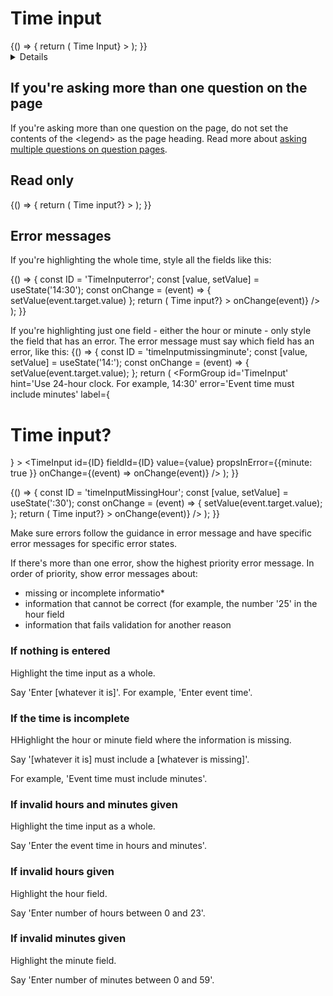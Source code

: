 <!-- Global imports -->

<!-- Local imports -->

<Meta id='D-TimeInput' title='Time input' component={TimeInput} />

# Time input

<Canvas withToolbar>
  <Story name='TimeInput'>
    {() => {
      return (
        <FormGroup
          id='timeInput'
          hint='Use 24-hour clock. For example, 14:30'
          label={<h1 className='govuk-heading-l'>Time Input</h1>}
        >
          <TimeInput id='timeInput' fieldId='timeInput' />
        </FormGroup>
      );
    }}
  </Story>
</Canvas>

<Details summary='Properties' className='no-indent'>
  <ArgsTable of={TimeInput} />
</Details>

## If you're asking more than one question on the page

If you're asking more than one question on the page, do not set the contents of the <legend\> as the page heading. Read more about [asking multiple questions on question pages].

<Canvas>
  <Story name='Standard'>
    <FormGroup
      id='standard'
      label='Time input'
      hint='Use 24-hour clock. For example, 14:30'
    >
      <TimeInput id='standard' fieldId='standard' />
    </FormGroup>
  </Story>
</Canvas>

## Read only

<Canvas>
  <Story name='timeInputReadOnly'>
    {() => {
      return (
        <FormGroup
          id='timeInput'
          label={<h1 className='govuk-heading-l'>Time input?</h1>}
        >
          <TimeInput
            id='timeInputreadonly'
            fieldId='timeInputreadonly'
            value={'14:30'}
            readonly
          />
        </FormGroup>
      );
    }}
  </Story>
</Canvas>

## Error messages

If you're highlighting the whole time, style all the fields like this:

<Canvas>
  <Story name='TimeInputError'>
    {() => {
      const ID = 'TimeInputerror';
      const [value, setValue] = useState('14:30');
      const onChange = (event) => {
     setValue(event.target.value)
      };
      return (
        <FormGroup
          id='timeInput'
          hint='Use 24-hour clock. For example, 14:30'
          error='Enter a valid time'
          label={<h1 className='govuk-heading-l'>Time input?</h1>}
        >
          <TimeInput
            id={ID}
            fieldId={ID}
            value={value}
            propsInError={{ hour: true, minute: true }}
            onChange={(event) => onChange(event)}
          />
        </FormGroup>
      );
    }}
  </Story>
</Canvas>

If you're highlighting just one field - either the hour or minute - only style the field that has an error. The error message must say which field has an error, like this:
<Canvas>
  <Story name='timeInputMissingMinute'>
    {() => {
      const ID = 'timeInputmissingminute';
      const [value, setValue] = useState('14:');
      const onChange = (event) => {
       setValue(event.target.value);
      };
      return (
        <FormGroup
          id='TimeInput'
          hint='Use 24-hour clock. For example, 14:30'
          error='Event time must include minutes'
          label={<h1 className='govuk-heading-l'>Time input?</h1>}
        >
          <TimeInput
            id={ID}
            fieldId={ID}
            value={value}
            propsInError={{minute: true }}
            onChange={(event) => onChange(event)}
          />
        </FormGroup>
      );
    }}
  </Story>
</Canvas>

<Canvas>
  <Story name='timeInputMissingHour'>
    {() => {
      const ID = 'timeInputMissingHour';
      const [value, setValue] = useState(':30');
      const onChange = (event) => {
       setValue(event.target.value);
      };
      return (
        <FormGroup
          id='TimeInput'
          hint='Use 24-hour clock. For example, 14:30'
          error='Event time must include hours'
          label={<h1 className='govuk-heading-l'>Time input?</h1>}
        >
          <TimeInput
            id={ID}
            fieldId={ID}
            value={value}
            propsInError={{ hour: true }}
            onChange={(event) => onChange(event)}
          />
        </FormGroup>
      );
    }}
  </Story>
</Canvas>



Make sure errors follow the guidance in error message and have specific error messages for specific error states.

If there's more than one error, show the highest priority error message. In order of priority, show error messages about:

- missing or incomplete informatio*
- information that cannot be correct (for example, the number '25' in the hour field
- information that fails validation for another reason

### If nothing is entered

Highlight the time input as a whole.

Say 'Enter [whatever it is]'. For example, 'Enter event time'.

### If the time is incomplete

HHighlight the hour or minute field where the information is missing.

Say '[whatever it is] must include a [whatever is missing]'.

For example, 'Event time must include minutes'.

### If invalid hours and minutes given

Highlight the time input as a whole.

Say 'Enter the event time in hours and minutes'.

### If invalid hours given

Highlight the hour field.

Say 'Enter number of hours between 0 and 23'.

### If invalid minutes given

Highlight the minute field.

Say 'Enter number of minutes between 0 and 59'.


[ask users for times]: https://design-system.service.gov.uk/patterns/times/
[why and how to set legends as headings]: https://design-system.service.gov.uk/get-started/labels-legends-headings/
[asking multiple questions on question pages]: https://design-system.service.gov.uk/patterns/question-pages/#asking-multiple-questions-on-a-page
[error message]: https://design-system.service.gov.uk/components/error-message/
